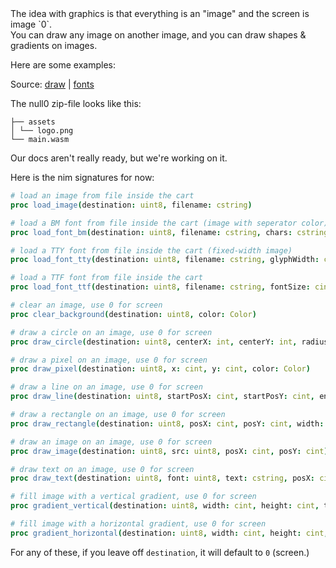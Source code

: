 
<Callout emoji="🎨">
The idea with graphics is that everything is an "image" and the screen is image `0`. <br/>
You can draw any image on another image, and you can draw shapes & gradients on images.
</Callout>


Here are some examples:

<Cart cart='/draw.null0' />

<Cart cart='/fonts.null0' />

Source: [draw](https://github.com/notnullgames/null0/tree/main/src/carts/draw) | [fonts](https://github.com/notnullgames/null0/tree/main/src/carts/fonts)


The null0 zip-file looks like this:

```
├── assets
│ └── logo.png
└── main.wasm
```


Our docs aren't really ready, but we're working on it.

Here is the nim signatures for now:

```nim
# load an image from file inside the cart
proc load_image(destination: uint8, filename: cstring)

# load a BM font from file inside the cart (image with seperator color)
proc load_font_bm(destination: uint8, filename: cstring, chars: cstring)

# load a TTY font from file inside the cart (fixed-width image)
proc load_font_tty(destination: uint8, filename: cstring, glyphWidth: cint, glyphHeight: cint, chars: cstring)

# load a TTF font from file inside the cart
proc load_font_ttf(destination: uint8, filename: cstring, fontSize: cint, fontColor: Color)

# clear an image, use 0 for screen
proc clear_background(destination: uint8, color: Color)

# draw a circle on an image, use 0 for screen
proc draw_circle(destination: uint8, centerX: int, centerY: int, radius:int, color: Color)

# draw a pixel on an image, use 0 for screen
proc draw_pixel(destination: uint8, x: cint, y: cint, color: Color)

# draw a line on an image, use 0 for screen
proc draw_line(destination: uint8, startPosX: cint, startPosY: cint, endPosX: cint, endPosY: cint, color: Color)

# draw a rectangle on an image, use 0 for screen
proc draw_rectangle(destination: uint8, posX: cint, posY: cint, width: cint, height: cint, color: Color)

# draw an image on an image, use 0 for screen
proc draw_image(destination: uint8, src: uint8, posX: cint, posY: cint)

# draw text on an image, use 0 for screen
proc draw_text(destination: uint8, font: uint8, text: cstring, posX: cint, posY: cint)

# fill image with a vertical gradient, use 0 for screen
proc gradient_vertical(destination: uint8, width: cint, height: cint, top: Color, bottom: Color)

# fill image with a horizontal gradient, use 0 for screen
proc gradient_horizontal(destination: uint8, width: cint, height: cint, left: Color, right: Color)
```

For any of these, if you leave off `destination`, it will default to `0` (screen.)